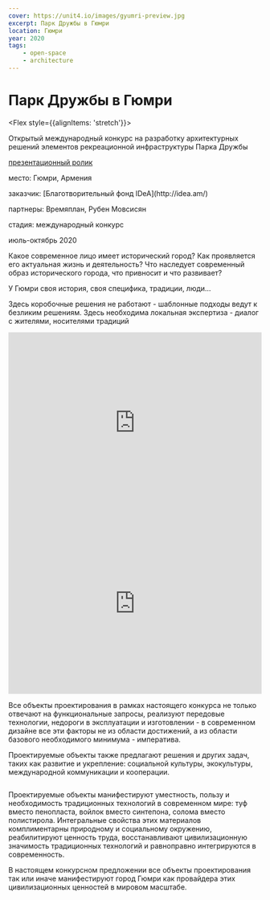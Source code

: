 ```yaml
---
cover: https://unit4.io/images/gyumri-preview.jpg
excerpt: Парк Дружбы в Гюмри
location: Гюмри
year: 2020
tags:
    - open-space
    - architecture
---
```

# Парк Дружбы в Гюмри

<Flex style={{alignItems: 'stretch'}}>
<Flex col>

Открытый международный конкурс на разработку архитектурных решений элементов рекреационной инфраструктуры Парка Дружбы 

<p style={{flex: '0 1 auto'}}>

[презентационный ролик](https://www.youtube.com/watch?v=y78CYEFFvC0&t=22s&ab_channel=designunit4)
</p>
</Flex>

<div>
<p><BlackHighlight>место:</BlackHighlight> Гюмри, Армения</p>

<p><BlackHighlight>заказчик:</BlackHighlight> [Благотворительный фонд IDeA](http://idea.am/)</p>

<p><BlackHighlight>партнеры:</BlackHighlight> Времяплан, Рубен Мовсисян</p>

<p><BlackHighlight>стадия:</BlackHighlight> международный конкурс</p>

июль-октябрь 2020
</div>
</Flex>

Какое современное лицо имеет исторический город? Как проявляется его актуальная жизнь и деятельность? Что наследует современный образ исторического города, что привносит и что развивает?

У Гюмри своя история, своя специфика, традиции, люди…

Здесь коробочные решения не работают - шаблонные подходы ведут к безликим решениям. Здесь необходима локальная экспертиза - диалог с жителями, носителями традиций

<Flex>
    <iframe width="100%" height="360" src="https://www.youtube.com/embed/YsgVyOQ129s" title="YouTube video player" frameBorder="0" allow="accelerometer; autoplay; clipboardWrite; encryptedMedia; gyroscope; pictureInPicture" allowFullScreen></iframe>
    <iframe width="100%" height="360" src="https://www.youtube.com/embed/y78CYEFFvC0" title="YouTube video player" frameBorder="0" allow="accelerometer; autoplay; clipboardWrite; encryptedMedia; gyroscope; pictureInPicture" allowFullScreen></iframe>
</Flex>

Все объекты проектирования в рамках настоящего конкурса не только отвечают на функциональные запросы, реализуют передовые технологии, недороги в эксплуатации  и изготовлении - в современном дизайне все эти факторы не из области достижений, а из области базового необходимого минимума - императива.

Проектируемые объекты также предлагают решения и других задач, таких как развитие и укрепление: социальной культуры, экокультуры, международной коммуникации и кооперации.

<Image src="/images/guymri-preview.jpg" alt="" />

Проектируемые объекты манифестируют уместность, пользу и необходимость традиционных технологий в современном мире: туф вместо пенопласта, войлок вместо синтепона, солома вместо полистирола. Интегральные свойства этих материалов комплиментарны природному и социальному окружению, реабилитируют ценность труда, восстанавливают цивилизационную значимость традиционных технологий и равноправно интегрируются в современность.

В настоящем конкурсном предложении все объекты проектирования так или иначе манифестируют город Гюмри как провайдера этих цивилизационных ценностей в мировом масштабе.